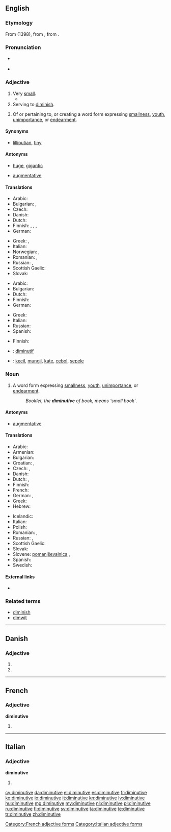 ==English==
{{was wotd|2009|April|8}}

===Etymology===
From {{etyl|fro}} {{term|diminutif|lang=fro}} (1398), from {{etyl|la}} {{term|diminutivum|lang=la}}, from {{term|deminuere||diminish|lang=la}}.

===Pronunciation===
* {{a|UK|US}} {{IPA|/dɪˈmɪn.jʊ.tɪv/|/dəˈmɪn.jə.tɪv/}}
* {{audio|en-us-diminutive.ogg|Audio (US)}}

===Adjective===
{{en-adj}}

# Very [[small]].
#* {{quote-news
|year=2011
|date=October 20
|author=Jamie Lillywhite
|title=Tottenham   1 - 0   Rubin Kazan
|work=BBC Sport
|url=http://news.bbc.co.uk/sport2/hi/football/europe/15285221.stm
|page=
|passage=Roman Sharonov rose unchallenged to head a corner wide, while '''diminutive''' winger Gokdeniz Karadeniz ghosted in with a diving header from the edge of the six-yard box that was acrobatically kept out by Gomes.}}
# Serving to [[diminish]].
# {{grammar}} Of or pertaining to, or creating a word form expressing [[smallness]], [[youth]], [[unimportance]], or [[endearment]].

====Synonyms====
* {{sense|very small}} [[lilliputian]], [[tiny]]

====Antonyms====
* {{sense|very small}} [[huge]], [[gigantic]]
* {{sense|serving to diminish}} [[augmentative]]

====Translations====
{{trans-top|very small}}
* Arabic: {{t|ar|ضئيل}}
* Bulgarian: {{t|bg|мъничък}},  {{t|bg|миниатюрен}}
* Czech: {{t+|cs|drobný}}
* Danish: {{t-|da|diminutiv}}
* Dutch: {{t+|nl|klein}}
* Finnish: {{t+|fi|vähäinen}}, {{t-|fi|mitätön}}, {{t-|fi|pikkuruinen}}, {{t-|fi|pikkiriikkinen}}
* German: {{t+|de|winzig}}
{{trans-mid}}
* Greek: {{t+|el|μικροσκοπικός|m|tr=mikroskopikós}}, {{t|el|μικροκαμωμένος|m|tr=mikrokamoménos}}
* Italian: {{t+|it|minuscolo}}
* Norwegian: {{t-|no|diminutiv}},  {{t-|no|diminutiv}}
* Romanian: {{t|ro|diminutiv|m|n}}, {{t|ro|diminutivă|f}}
* Russian: {{t+|ru|крохотный}}, {{t+|ru|миниатюрный}}
* Scottish Gaelic: {{t-|gd|meanbh|xs=Scottish Gaelic}}
* Slovak: {{t-|sk|drobný}}
{{trans-bottom}}

{{trans-top|serving to diminish}}
* Arabic: {{t|ar|تصغيري}}
* Bulgarian: {{t|bg|умалителен}}
* Dutch: {{t+|nl|verkleinend}}
* Finnish: {{t-|fi|pienentää|alt=pienentävä}}
* German: {{t-|de|verkleinernd}}
{{trans-mid}}
* Greek: {{t|el|μειωτικός|m|tr=meiotikós}}
* Italian: {{t+|it|diminutivo}}
* Russian: {{t+|ru|уменьшительный}}
* Spanish: {{t-|es|diminutivo|m}}
{{trans-bottom}}

{{trans-top|grammar}}
* Finnish: {{t|fi|deminutiivinen}}
{{trans-mid}}
{{trans-bottom}}

{{checktrans-top}}
* {{ttbc|fr}}: [[diminutif]]
* {{ttbc|id}}: [[kecil]], [[mungil]], [[kate]], [[cebol]], [[sepele]]
{{trans-mid}}
{{trans-bottom}}

===Noun===
{{en-noun}}

# {{grammar}} A word form expressing [[smallness]], [[youth]], [[unimportance]], or [[endearment]].
#: ''Booklet, the '''diminutive''' of book, means ‘small book’''.

====Antonyms====
* [[augmentative]]

====Translations====
{{trans-top|grammar: word form expressing smallness}}
* Arabic: {{t|ar|التصغير|m}}
* Armenian: {{t|hy|նվազական|tr=nvazakan}}
* Bulgarian: {{t|bg|умалително име|n}}
* Croatian: {{t-|hr|deminutiv|m}}, {{t-|hr|umanjenica|f}}
* Czech: {{t-|cs|zdrobnělina|f}},  {{t-|cs|deminutivum|n}}
* Danish: {{t-|da|diminutiv|n}}
* Dutch: {{t+|nl|verkleinwoord|n}}, {{t|nl|diminutief|n}}
* Finnish: {{t+|fi|deminutiivi}}
* French: {{t+|fr|diminutif|m}}
* German: {{t+|de|Diminutiv|m}}, {{t|de|Verkleinerungsform|f}}
* Greek: {{t+|el|υποκοριστικό|n|tr=ypokoristikó}}
* Hebrew: {{t|he|צורת הקטנה|f|tr=tzurát-haktaná}}
{{trans-mid}}
* Icelandic: {{qualifier|diminutive suffix}} {{t|is|smækkunarending|f}}
* Italian: {{t+|it|diminutivo|m}}
* Polish: {{t+|pl|zdrobnienie|n}}
* Romanian: {{t|ro|diminutiv|n}}, {{t|ro|diminutive|n|p}}
* Russian: {{t+|ru|диминутив|m|tr=diminutiv}}, {{t|ru|уменьшительное слово|n|tr=umen'šitel'noe slovo}}
* Scottish Gaelic: {{t-|gd|meanbhan|m|xs=Scottish Gaelic}}
* Slovak: {{t+|sk|zdrobnenina|f}}
* Slovene: [[pomanjševalnica]] {{f}},  {{t|sl|manjšalnica|f|alt=manjšálnica}}
* Spanish: {{t|es|diminutivo|m}}
* Swedish: {{t+|sv|diminutiv}}
{{trans-bottom}}

====External links====
* {{pedialite}}

===Related terms===
* [[diminish]]
* [[dimwit]]

----

==Danish==

===Adjective===
{{head|da|adjective form}}

# {{form of|definite|diminutiv|lang=da}}
# {{form of|plural|diminutiv|lang=da}}

----

==French==

===Adjective===
'''diminutive''' {{f}}

# {{feminine of|diminutif}}

[[Category:French adjective forms]]

----

==Italian==

===Adjective===
'''diminutive''' {{f}}

# {{form of|feminine plural form|[[diminutivo]]}}

[[Category:Italian adjective forms]]

[[cy:diminutive]]
[[da:diminutive]]
[[el:diminutive]]
[[es:diminutive]]
[[fr:diminutive]]
[[ko:diminutive]]
[[io:diminutive]]
[[it:diminutive]]
[[kn:diminutive]]
[[lv:diminutive]]
[[hu:diminutive]]
[[mg:diminutive]]
[[my:diminutive]]
[[nl:diminutive]]
[[pl:diminutive]]
[[ru:diminutive]]
[[fi:diminutive]]
[[sv:diminutive]]
[[ta:diminutive]]
[[te:diminutive]]
[[tr:diminutive]]
[[zh:diminutive]]
